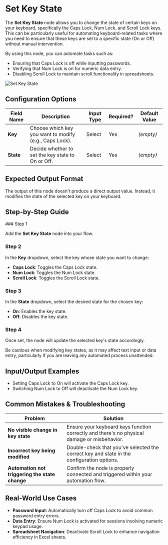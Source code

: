 
# Set Key State

The **Set Key State** node allows you to change the state of certain keys on your keyboard, specifically the Caps Lock, Num Lock, and Scroll Lock keys. This can be particularly useful for automating keyboard-related tasks where you need to ensure that these keys are set to a specific state (On or Off) without manual intervention.

By using this node, you can automate tasks such as:

- Ensuring that Caps Lock is off while inputting passwords.
- Verifying that Num Lock is on for numeric data entry.
- Disabling Scroll Lock to maintain scroll functionality in spreadsheets.

![Set Key State](./set-key-state.png)

## Configuration Options

| Field Name | Description                                            | Input Type | Required? | Default Value |
| ---------- | ------------------------------------------------------ | ---------- | --------- | ------------- |
| **Key**    | Choose which key you want to modify (e.g., Caps Lock). | Select     | Yes       | _(empty)_     |
| **State**  | Decide whether to set the key state to On or Off.      | Select     | Yes       | _(empty)_     |

## Expected Output Format

The output of this node doesn't produce a direct output value. Instead, it modifies the state of the selected key on your keyboard.

## Step-by-Step Guide

<Steps>
### Step 1

Add the **Set Key State** node into your flow.

### Step 2

In the **Key** dropdown, select the key whose state you want to change:

- **Caps Lock**: Toggles the Caps Lock state.
- **Num Lock**: Toggles the Num Lock state.
- **Scroll Lock**: Toggles the Scroll Lock state.

### Step 3

In the **State** dropdown, select the desired state for the chosen key:

- **On**: Enables the key state.
- **Off**: Disables the key state.

### Step 4

Once set, the node will update the selected key's state accordingly.

</Steps>

<Callout type="warning" title="Important">
  Be cautious when modifying key states, as it may affect text input or data
  entry, particularly if you are leaving any automated process unattended.
</Callout>

## Input/Output Examples

- Setting Caps Lock to On will activate the Caps Lock key.
- Switching Num Lock to Off will deactivate the Num Lock key.

## Common Mistakes & Troubleshooting

| Problem                                        | Solution                                                                                    |
| ---------------------------------------------- | ------------------------------------------------------------------------------------------- |
| **No visible change in key state**             | Ensure your keyboard keys function correctly and there's no physical damage or misbehavior. |
| **Incorrect key being modified**               | Double-check that you've selected the correct key and state in the configuration options.   |
| **Automation not triggering the state change** | Confirm the node is properly connected and triggered within your automation flow.           |

## Real-World Use Cases

- **Password Input**: Automatically turn off Caps Lock to avoid common password entry errors.
- **Data Entry**: Ensure Num Lock is activated for sessions involving numeric keypad usage.
- **Spreadsheet Navigation**: Deactivate Scroll Lock to enhance navigation efficiency in Excel sheets.
